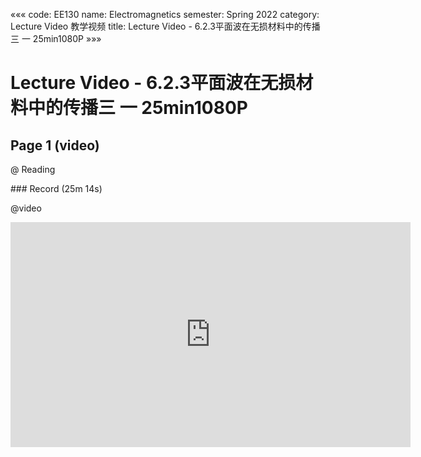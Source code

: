 «««
code: EE130
name: Electromagnetics
semester: Spring 2022
category: Lecture Video 教学视频
title: Lecture Video - 6.2.3平面波在无损材料中的传播三 一 25min1080P
»»»

# Lecture Video - 6.2.3平面波在无损材料中的传播三 一 25min1080P

## Page 1 (video)

@ Reading

<div class="markdown-body">
### Record (25m 14s)
</div>

@video

<iframe src="https://sbbrisk.com/e/wwifhl4bebrl.html" frameborder=0 marginwidth=0 marginheight=0 scrolling=no width=640 height=360 allowfullscreen></iframe>
